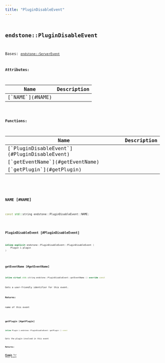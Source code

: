 ```yaml
---
title: "PluginDisableEvent"
---
```


## <code className="doc-symbol doc-symbol-class"/> endstone::PluginDisableEvent

Bases: [`endstone::ServerEvent`](classendstone_1_1_server_event.md)









**Attributes:**

<table>
<thead>
   <tr>
      <th>Name</th>
      <th>Description</th>
   </tr>
</thead>
<tbody>
<tr key="classendstone_1_1_plugin_disable_event_1a995d4dc150131f31d6a0e3f70c684301">
    <td>[`NAME`](#NAME)</td>
    <td></td>
</tr>
</tbody>
</table>






**Functions:**

<table>
<thead>
   <tr>
      <th>Name</th>
      <th>Description</th>
   </tr>
</thead>
<tbody>
<tr key="classendstone_1_1_plugin_disable_event_1acef2a95f3b8010556e99a6bef3ee215e">
    <td>[`PluginDisableEvent`](#PluginDisableEvent)</td>
    <td></td>
</tr>
<tr key="classendstone_1_1_plugin_disable_event_1a9083d88e6a5e47ed6307cc5f8ee12d4c">
    <td>[`getEventName`](#getEventName)</td>
    <td></td>
</tr>
<tr key="classendstone_1_1_plugin_disable_event_1aeb2503ac0c2c35f22461753a4bbb78b7">
    <td>[`getPlugin`](#getPlugin)</td>
    <td></td>
</tr>
</tbody>
</table>

### <code className="doc-symbol doc-symbol-variable"/> NAME [#NAME]

```cpp
const std::string endstone::PluginDisableEvent::NAME;
```
### <code className="doc-symbol doc-symbol-function"/> PluginDisableEvent [#PluginDisableEvent]

```cpp
inline explicit endstone::PluginDisableEvent::PluginDisableEvent (
    Plugin & plugin
) 
```
### <code className="doc-symbol doc-symbol-function"/> getEventName [#getEventName]

```cpp
inline virtual std::string endstone::PluginDisableEvent::getEventName () override const
```


Gets a user-friendly identifier for this event.




**Returns:**

name of this event 





        
### <code className="doc-symbol doc-symbol-function"/> getPlugin [#getPlugin]

```cpp
inline Plugin & endstone::PluginDisableEvent::getPlugin () const
```


Gets the plugin involved in this event




**Returns:**

[**Plugin**](classendstone_1_1_plugin.md) for this event 





        